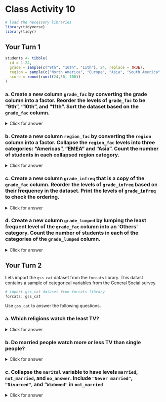 # Class Activity 10

```r
# load the necessary libraries
library(tidyverse)
library(tidyr)
```

## Your Turn 1


```r
students <- tibble(
  id = 1:24,
  grade = sample(c("9th", "10th", "11th"), 24, replace = TRUE),
  region = sample(c("North America", "Europe", "Asia", "South America", "Middle East", "Africa"), 24, replace = TRUE),
  score = round(runif(24,50, 100))
)
```


### a. Create a new column `grade_fac` by converting the grade column into a factor. Reorder the levels of `grade_fac` to be "9th", "10th", and "11th". Sort the dataset based on the `grade_fac` column.

<details>
<summary class="answer">Click for answer</summary>

*Answer:* 

```r
students_a <- students %>%
  mutate(grade_fac = factor(grade)) %>%
  mutate(grade_fac = fct_relevel(grade_fac, c("9th", "10th", "11th"))) %>%
  arrange(grade_fac) 
print(students_a, n = 24)
```

</details>


### b. Create a new column `region_fac` by converting the `region` column into a factor. Collapse the `region_fac` levels into three categories: "Americas", "EMEA" and "Asia". Count the number of students in each collapsed region category.

<details>
<summary class="answer">Click for answer</summary>
*Answer:*

```r
students_b <- students_a %>%
  mutate(region_fac = factor(region)) %>%
  mutate(region_collapsed = fct_collapse(region_fac, 
                                         Americas = c("North America", "South America"), 
                                         EMEA = c("Europe", "Middle East", "Africa"), 
                                         Asia = "Asia")) %>%
  count(region_collapsed)
print(students_b)
```

</details>


### c. Create a new column `grade_infreq` that is a copy of the `grade_fac` column. Reorder the levels of `grade_infreq` based on their frequency in the dataset. Print the levels of `grade_infreq` to check the ordering.

<details>
<summary class="answer">Click for answer</summary>
*Answer:*
```r
students_c <- students_a %>%
  mutate(grade_infreq = grade_fac) %>%
  mutate(grade_infreq = fct_infreq(grade_infreq))

levels(students_c$grade_infreq)
```

</details>


### d. Create a new column `grade_lumped` by lumping the least frequent level of the `grade_fac` column into an 'Others' category. Count the number of students in each of the categories of the `grade_lumped` column.

<details>
<summary class="answer">Click for answer</summary>
*Answer:*

```r
students_d <- students_a %>%
  mutate(grade_lumped = fct_lump(grade_fac, n = 1, other_level = "Others")) %>%
  count(grade_lumped)
students_d
```

</details>

## Your Turn 2

Lets import the `gss_cat` dataset from the `forcats` library. This datast contains a sample of categorical variables from the General Social survey.

```r
# import gss_cat dataset from forcats library
forcats::gss_cat
```

Use `gss_cat` to answer the following questions.

### a. Which religions watch the least TV?

<details>
<summary class="answer">Click for answer</summary>
*Answer:*
```r
# your r-code
gss_cat %>%
  drop_na(tvhours) %>%
  group_by(relig) %>%
  summarize(tvhours = mean(tvhours)) %>%
  ggplot(aes(tvhours, fct_reorder(relig, tvhours))) +
    geom_point()
```

</details>


### b. Do married people watch more or less TV than single people?

<details>
<summary class="answer">Click for answer</summary>
*Answer:*
```r
# your r-code
gss_cat %>%
  drop_na(tvhours) %>%
  group_by(marital) %>%
  summarize(tvhours = mean(tvhours)) %>%
  ggplot(aes(tvhours, fct_reorder(marital, tvhours))) +
    geom_point()

```

</details>


### c. Collapse the `marital` variable to have levels `married`, `not_married`, and `no_answer`. Include `"Never married"`, `"Divorced"`, and "`Widowed"` in `not_married`

<details>
<summary class="answer">Click for answer</summary>
*Answer:*

```r
# your r-code
gss_cat %>%
  drop_na(tvhours) %>%
  select(marital, tvhours) %>%
  mutate(
    maritalStatus =
      fct_collapse(
        marital,
        married = c("Married",
                    "Separated"),
        not_married = c("Never married",
                        "Divorced",
                        "Widowed"),
        no_answer = c("No answer")) 
  ) -> marital_c

levels(marital_c$maritalStatus)

```

</details>

